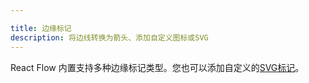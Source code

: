 ```yaml
---

title: 边缘标记
description: 将边线转换为箭头、添加自定义图标或SVG
---
```


React Flow 内置支持多种边缘标记类型。您也可以添加自定义的[SVG标记](https://developer.mozilla.org/en-US/docs/Web/SVG/Element/marker)。

<RemoteCodeViewer route="examples/edges/markers" framework="react" />